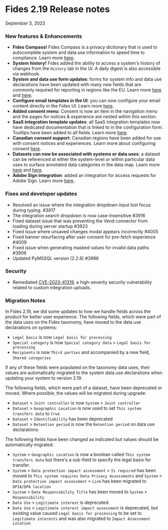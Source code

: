 # Fides 2.19 Release notes
September 5, 2023

### New features & Enhancements
- **Fides Compass!** Fides Compass is a privacy dictionary that is used to autocomplete system and data use information to speed time to compliance. Learn more [here](/tutorials/data-mapping/data-mapping-dictionary).
- **System history!** Fides added the ability to access a system's history of changes from the `History` tab in the UI. A daily digest is also accessible via webhook.
- **System and data use form updates**: forms for system info and data use declarations have been updated with many new fields that are commonly required for reporting in regions like the EU. Learn more [here](/tutorials/data-mapping/data-mapping-adding-systems-manually) and [here](/tutorials/data-mapping/data-mapping-data-uses).
- **Configure email templates in the UI**: you can now configure your email content directly in the Fides UI. Learn more [here](/user-guides/privacy-requests/configure-email).
- **Added consent menu**: Consent is now an item in the navigation menu and the pages for notices & experience are nested within this section.
- **SaaS integration template updates**: all SaaS integration templates now have dedicated documentation that is linked to in the configuration form. Tooltips have been added to all fields. Learn more [here](/user-guides/integrations/saas-integrations).
- **Canadian consent support**: Canadian regions have been added for use with consent notices and experiences. Learn more about configuring consent [here](/tutorials/consent-management/consent-management-configuration).
- **Datasets can now be associated with systems or data uses**: a dataset can be referenced at either the system-level or within particular data uses to surface annotated data categories in the data map.  Learn more [here](/tutorials/data-mapping/data-mapping-adding-systems-manually) and [here](/tutorials/data-mapping/data-mapping-data-uses).
- **Adobe Sign integration**: added an integration for access requests for Adobe Sign.  Learn more [here](/user-guides/integrations/saas-integrations/adobe-sign).


### Fixes and developer updates
- Resolved an issue where the integration dropdown input lost focus during typing. #3917
- The integration search dropdown is now case-insensitive #3916
- Fixed dataset issue that was preventing the Vend connector from loading during server startup #3923
- Fixed issue where unsaved changes modal appears incorrectly #4005
- Fixed banner resurfacing after user consent for pre-fetch experience #4009
- Fixed issue when generating masked values for invalid data paths #3906
- Updated PyMSSQL version (2.2.8) #3996

### Security
- Remediated [CVE-2023-41319](https://github.com/ethyca/fides/security/advisories/GHSA-p6p2-qq95-vq5h), a high-severity security vulnerability related to custom integration uploads.

### Migration Notes
In Fides 2.19, we did some updates to how we handle fields across the product for better user experience. 
The following fields, which were part of the data uses on the Fides taxonomy, have moved to the data use declarations on systems:
- `Legal basis` is now `Legal basis for processing`
- `Special category` is now `Special category data` > `Legal basis for processing`
- `Recipients` is now `Third parties` and accompanied by a new field, `Shared categories`

If any of these fields were populated on the taxonomy data uses, their values are automatically migrated to the system data use declarations when updating your system to version 2.19.

The following fields, which were part of a dataset, have been deprecated or moved. Where possible, the values will be migrated during upgrade:
- `Dataset` > `Joint controller` is now `System` > `Joint controller`
- `Dataset` > `Geographic Location` is now used to set `This system transfers data` to `true`
- `Dataset` > `Identifiability` has been deprecated
- `Dataset` > `Retention period` is now the `Retention period` on data use declarations


The following fields have been changed as indicated but values should be automatically migrated:
- `System` > `Geographic Location` is now a boolean called `This system transfers data` but there's a sub-field to specify the legal basis for transfer.
- `System` > `Data protection impact assessment` > `Is required` has been moved to `This system requires Data Privacy Assessments` and `System` > `Data protection impact assessment` > `Link`  has been migrated to `DPIA/DPA location`
- `System` > `Data Responsibility Title` has been moved to `System` > `Responsibility`
- `Data Use` > `Legitimate interest` is deprecated.
- `Data Use` > `Legitimate interest impact assessment` is deprecated, but existing value caused `Legal basis for processing` to be set to `Legitimate interests` and was also migrated to `Impact Assessment Location`


